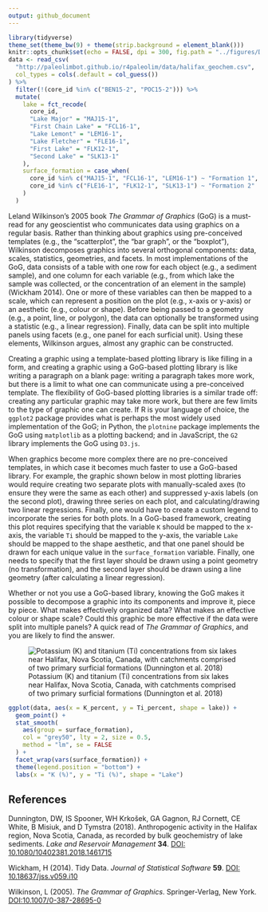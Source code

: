 ```yaml
---
output: github_document
---
```


```r
library(tidyverse)
theme_set(theme_bw(9) + theme(strip.background = element_blank()))
knitr::opts_chunk$set(echo = FALSE, dpi = 300, fig.path = "../figures/Dunnington_2_")
data <- read_csv(
  "http://paleolimbot.github.io/r4paleolim/data/halifax_geochem.csv",
  col_types = cols(.default = col_guess())
) %>%
  filter(!(core_id %in% c("BEN15-2", "POC15-2"))) %>%
  mutate(
    lake = fct_recode(
      core_id, 
      "Lake Major" = "MAJ15-1", 
      "First Chain Lake" = "FCL16-1",
      "Lake Lemont" = "LEM16-1",
      "Lake Fletcher" = "FLE16-1",
      "First Lake" = "FLK12-1",
      "Second Lake" = "SLK13-1"
    ),
    surface_formation = case_when(
      core_id %in% c("MAJ15-1", "FCL16-1", "LEM16-1") ~ "Formation 1",
      core_id %in% c("FLE16-1", "FLK12-1", "SLK13-1") ~ "Formation 2"
    )
  )
```

Leland Wilkinson's 2005 book _The Grammar of Graphics_ (GoG) is a must-read for any geoscientist who communicates data using graphics on a regular basis. Rather than thinking about graphics using pre-conceived templates (e.g., the "scatterplot", the "bar graph", or the "boxplot"), Wilkinson decomposes graphics into several orthogonal components: data, scales, statistics, geometries, and facets. In most implementations of the GoG, data consists of a table with one row for each object (e.g., a sediment sample), and one column for each variable (e.g., from which lake the sample was collected, or the concentration of an element in the sample) (Wickham 2014). One or more of these variables can then be mapped to a scale, which can represent a position on the plot (e.g., x-axis or y-axis) or an aesthetic (e.g., colour or shape). Before being passed to a geometry (e.g., a point, line, or polygon), the data can optionally be transformed using a statistic (e.g., a linear regression). Finally, data can be split into multiple panels using facets (e.g., one panel for each surficial unit). Using these elements, Wilkinson argues, almost any graphic can be constructed.

Creating a graphic using a template-based plotting library is like filling in a form, and creating a graphic using a GoG-based plotting library is like writing a paragraph on a blank page: writing a paragraph takes more work, but there is a limit to what one can communicate using a pre-conceived template. The flexibility of GoG-based plotting libraries is a similar trade off: creating any particular graphic may take more work, but there are few limits to the type of graphic one can create. If R is your language of choice, the `ggplot2` package provides what is perhaps the most widely used implementation of the GoG; in Python, the `plotnine` package implements the GoG using `matplotlib` as a plotting backend; and in JavaScript, the `G2` library implements the GoG using `D3.js`.

When graphics become more complex there are no pre-conceived templates, in which case it becomes much faster to use a GoG-based library. For example, the graphic shown below in most plotting libraries would require creating two separate plots with manually-scaled axes (to ensure they were the same as each other) and suppressed y-axis labels (on the second plot), drawing three series on each plot, and calculating/drawing two linear regressions. Finally, one would have to create a custom legend to incorporate the series for both plots. In a GoG-based framework, creating this plot requires specifying that the variable `K` should be mapped to the x-axis, the variable `Ti` should be mapped to the y-axis, the variable `Lake` should be mapped to the shape aesthetic, and that one panel should be drawn for each unique value in the `surface_formation` variable. Finally, one needs to specify that the first layer should be drawn using a point geometry (no transformation), and the second layer should be drawn using a line geometry (after calculating a linear regression).

Whether or not you use a GoG-based library, knowing the GoG makes it possible to decompose a graphic into its components and improve it, piece by piece. What makes effectively organized data? What makes an effective colour or shape scale? Could this graphic be more effective if the data were split into multiple panels? A quick read of _The Grammar of Graphics_, and you are likely to find the answer.

![Potassium (K) and titanium (Ti) concentrations from six lakes near Halifax, Nova Scotia, Canada, with catchments comprised of two primary surficial formations (Dunnington et al. 2018)](../figures/Dunnington_2_ex-fig-1.png)

```r
ggplot(data, aes(x = K_percent, y = Ti_percent, shape = lake)) +
  geom_point() +
  stat_smooth(
    aes(group = surface_formation), 
    col = "grey50", lty = 2, size = 0.5,
    method = "lm", se = FALSE
  ) +
  facet_wrap(vars(surface_formation)) +
  theme(legend.position = "bottom") +
  labs(x = "K (%)", y = "Ti (%)", shape = "Lake")
```

## References

Dunnington, DW, IS Spooner, WH Krkošek, GA Gagnon, RJ Cornett, CE White, B Misiuk, and D Tymstra (2018). Anthropogenic activity in the Halifax region, Nova Scotia, Canada, as recorded by bulk geochemistry of lake sediments. _Lake and Reservoir Management_ **34**. [DOI: 10.1080/10402381.2018.1461715](https://doi.org/10.1080/10402381.2018.1461715)

Wickham, H (2014). Tidy Data. _Journal of Statistical Software_ **59**. [DOI: 10.18637/jss.v059.i10](https://doi.org/10.18637/jss.v059.i10)

Wilkinson, L (2005). *The Grammar of Graphics*. Springer-Verlag, New York. [DOI:10.1007/0-387-28695-0](https://doi.org/10.1007/0-387-28695-0)
